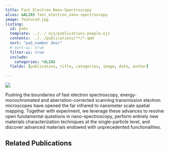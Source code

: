 ```yaml
---
title: Fast Electron Nano-Spectroscopy
alias: &ALIAS fast_electron_nano-spectroscopy
image: featured.jpg
listing:
  id: pubs
  template: ../../_ejs/publications-people.ejs 
  contents: ../../publications/**/*.qmd
  sort: "pub_number desc"
  # sort-ui: true
  filter-ui: true
  include:
    categories: *ALIAS
  fields: [publication, title, categories, image, date, author]

---
```

![](featured.jpg)

Pushing the boundaries of fast electron spectroscopy, energy-monochromated and aberration-corrected scanning transmission electron microscopes have opened the far infrared to nanometer scale spatial mapping. Together with experiment, we leverage these advances to resolve open fundamental questions in nano-spectroscopy, perform entirely new materials characterization techniques at the single-particle level, and discover advanced materials endowed with unprecedented functionalities. 

## Related Publications


:::{#pubs}
:::
